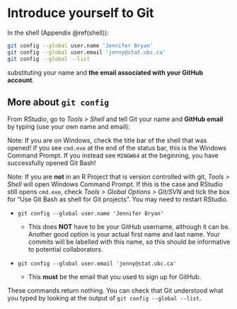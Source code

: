 # Introduce yourself to Git {#hello-git}

In the shell (Appendix \@ref(shell)):

``` bash
git config --global user.name 'Jennifer Bryan'
git config --global user.email 'jenny@stat.ubc.ca'
git config --global --list
```

substituting your name and **the email associated with your GitHub account**. 

## More about `git config`

From RStudio, go to *Tools > Shell* and tell Git your name and **GitHub email** by typing (use your own name and email):

Note: If you are on Windows, check the title bar of the shell that was opened! If you see `cmd.exe` at the end of the status bar, this is the Windows Command Prompt. If you instead see `MINGW64` at the beginning, you have successfully opened Git Bash!

Note: If you are **not** in an R Project that is version controlled with git, *Tools > Shell* will open Windows Command Prompt. If this is the case and RStudio still opens `cmd.exe`, check *Tools > Global Options > Git/SVN* and tick the box for "Use Git Bash as shell for Git projects". You may need to restart RStudio.

  * `git config --global user.name 'Jennifer Bryan'`
  
    - This does __NOT__ have to be your GitHub username, although it can be. Another good option is your actual first name and last name. Your commits will be labelled with this name, so this should be informative to potential collaborators.

  * `git config --global user.email 'jenny@stat.ubc.ca'`
  
    - This __must__ be the email that you used to sign up for GitHub.

These commands return nothing. You can check that Git understood what you typed by looking at the output of `git config --global --list`.
